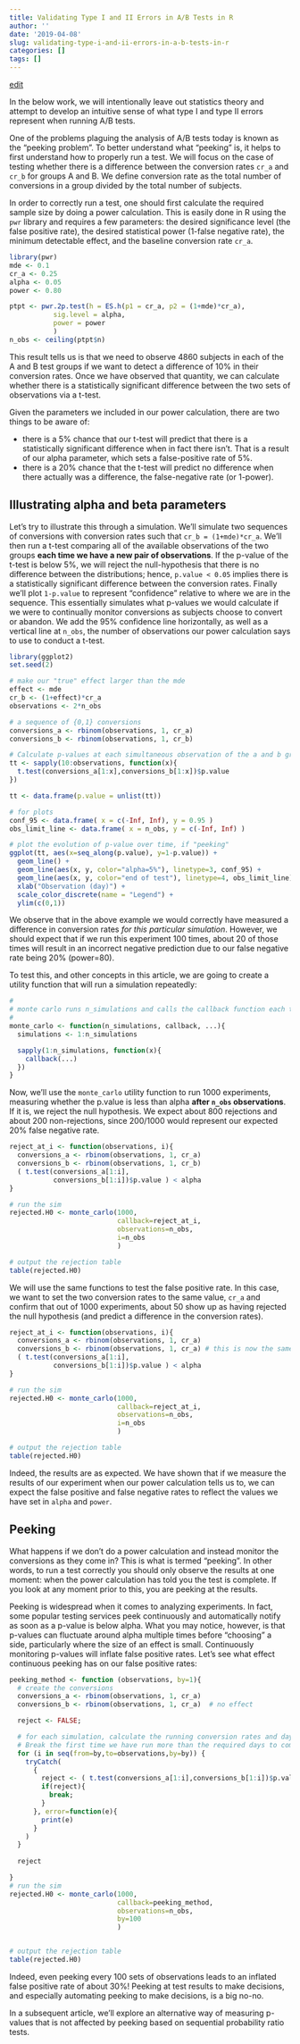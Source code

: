 ```yaml
---
title: Validating Type I and II Errors in A/B Tests in R
author: ''
date: '2019-04-08'
slug: validating-type-i-and-ii-errors-in-a-b-tests-in-r
categories: []
tags: []
---
```



[edit](https://github.com/ras44/blog/edit/master/content/post/2019-04-08-validating-type-i-and-ii-errors-in-a-b-tests-in-r.Rmd)


In the below work, we will intentionally leave out statistics theory and attempt to develop an intuitive sense of what type I and type II errors represent when running A/B tests.

One of the problems plaguing the analysis of A/B tests today is known as the "peeking problem".  To better understand what "peeking" is, it helps to first understand how to properly run a test.  We will focus on the case of testing whether there is a difference between the conversion rates `cr_a` and `cr_b` for groups A and B.  We define conversion rate as the total number of conversions in a group divided by the total number of subjects.

In order to correctly run a test, one should first calculate the required sample size by doing a power calculation.  This is easily done in R using the `pwr` library and requires a few parameters: the desired significance level (the false positive rate), the desired statistical power (1-false negative rate), the minimum detectable effect, and the baseline conversion rate `cr_a`. 

```r
library(pwr)
mde <- 0.1
cr_a <- 0.25
alpha <- 0.05
power <- 0.80

ptpt <- pwr.2p.test(h = ES.h(p1 = cr_a, p2 = (1+mde)*cr_a), 
           sig.level = alpha, 
           power = power
           )
n_obs <- ceiling(ptpt$n)
```
This result tells us is that we need to observe 4860 subjects in each of the A and B test groups if we want to detect a difference of 10% in their conversion rates.  Once we have observed that quantity, we can calculate whether there is a statistically significant difference between the two sets of observations via a t-test.

Given the parameters we included in our power calculation, there are two things to be aware of:

  * there is a 5% chance that our t-test will predict that there is a statistically significant difference when in fact there isn't.  That is a result of our alpha parameter, which sets a false-positive rate of 5%.
  * there is a 20% chance that the t-test will predict no difference when there actually was a difference, the false-negative rate (or 1-power).

## Illustrating alpha and beta parameters
Let's try to illustrate this through a simulation.  We'll simulate two sequences of conversions with conversion rates such that `cr_b = (1+mde)*cr_a`.  We'll then run a t-test comparing all of the available observations of the two groups **each time we have a new pair of observations**.  If the p-value of the t-test is below 5%, we will reject the null-hypothesis that there is no difference between the distributions; hence, `p.value < 0.05` implies there is a statistically significant difference between the conversion rates.  Finally we'll plot `1-p.value` to represent "confidence" relative to where we are in the sequence.  This essentially simulates what p-values we would calculate if we were to continually monitor conversions as subjects choose to convert or abandon.   We add the 95% confidence line horizontally, as well as a vertical line at `n_obs`, the number of observations our power calculation says to use to conduct a t-test.

```r
library(ggplot2)
set.seed(2)

# make our "true" effect larger than the mde
effect <- mde
cr_b <- (1+effect)*cr_a
observations <- 2*n_obs

# a sequence of {0,1} conversions
conversions_a <- rbinom(observations, 1, cr_a)
conversions_b <- rbinom(observations, 1, cr_b)

# Calculate p-values at each simultaneous observation of the a and b groups
tt <- sapply(10:observations, function(x){
  t.test(conversions_a[1:x],conversions_b[1:x])$p.value
})

tt <- data.frame(p.value = unlist(tt))

# for plots
conf_95 <- data.frame( x = c(-Inf, Inf), y = 0.95 )
obs_limit_line <- data.frame( x = n_obs, y = c(-Inf, Inf) )

# plot the evolution of p-value over time, if "peeking"
ggplot(tt, aes(x=seq_along(p.value), y=1-p.value)) + 
  geom_line() + 
  geom_line(aes(x, y, color="alpha=5%"), linetype=3, conf_95) + 
  geom_line(aes(x, y, color="end of test"), linetype=4, obs_limit_line) +
  xlab("Observation (day)") +
  scale_color_discrete(name = "Legend") +
  ylim(c(0,1))


```

We observe that in the above example we would correctly have measured a difference in conversion rates *for this particular simulation*.  However, we should expect that if we run this experiment 100 times, about 20 of those times will result in an incorrect negative prediction due to our false negative rate being 20% (power=80).

To test this, and other concepts in this article, we are going to create a utility function that will run a simulation repeatedly:
```r
#
# monte carlo runs n_simulations and calls the callback function each time with the ... optional args
#
monte_carlo <- function(n_simulations, callback, ...){
  simulations <- 1:n_simulations

  sapply(1:n_simulations, function(x){
    callback(...)
  })
}
```

Now, we'll use the `monte_carlo` utility function to run 1000 experiments, measuring whether the p.value is less than alpha **after `n_obs` observations**.  If it is, we reject the null hypothesis.  We expect about 800 rejections and about 200 non-rejections, since 200/1000 would represent our expected 20% false negative rate.

```r

reject_at_i <- function(observations, i){
  conversions_a <- rbinom(observations, 1, cr_a)
  conversions_b <- rbinom(observations, 1, cr_b)
  ( t.test(conversions_a[1:i],
           conversions_b[1:i])$p.value ) < alpha
}

# run the sim
rejected.H0 <- monte_carlo(1000, 
                           callback=reject_at_i,
                           observations=n_obs,
                           i=n_obs
                           )

# output the rejection table
table(rejected.H0)

```


We will use the same functions to test the false positive rate.  In this case, we want to set the two conversion rates to the same value, `cr_a` and confirm that out of 1000 experiments, about 50 show up as having rejected the null hypothesis (and predict a difference in the conversion rates).

```r

reject_at_i <- function(observations, i){
  conversions_a <- rbinom(observations, 1, cr_a)
  conversions_b <- rbinom(observations, 1, cr_a) # this is now the same conversion rate
  ( t.test(conversions_a[1:i],
           conversions_b[1:i])$p.value ) < alpha
}

# run the sim
rejected.H0 <- monte_carlo(1000, 
                           callback=reject_at_i,
                           observations=n_obs,
                           i=n_obs
                           )

# output the rejection table
table(rejected.H0)

```

Indeed, the results are as expected.  We have shown that if we measure the results of our experiment when our power calculation tells us to, we can expect the false positive and false negative rates to reflect the values we have set in `alpha` and `power`.


## Peeking
What happens if we don't do a power calculation and instead monitor the conversions as they come in?  This is what is termed "peeking".  In other words, to run a test correctly you should only observe the results at one moment: when the power calculation has told you the test is complete.  If you look at any moment prior to this, you are peeking at the results.

Peeking is widespread when it comes to analyzing experiments.  In fact, some popular testing services peek continuously and automatically notify as soon as a p-value is below alpha.  What you may notice, however, is that p-values can fluctuate around alpha multiple times before "choosing" a side, particularly where the size of an effect is small.  Continuously monitoring p-values will inflate false positive rates.  Let's see what effect continuous peeking has on our false positive rates:

```r
peeking_method <- function (observations, by=1){
  # create the conversions
  conversions_a <- rbinom(observations, 1, cr_a)
  conversions_b <- rbinom(observations, 1, cr_a)  # no effect

  reject <- FALSE;

  # for each simulation, calculate the running conversion rates and days to complete.
  # Break the first time we have run more than the required days to complete
  for (i in seq(from=by,to=observations,by=by)) {
    tryCatch(
      {
        reject <- ( t.test(conversions_a[1:i],conversions_b[1:i])$p.value ) < alpha
        if(reject){
          break;
        }
      }, error=function(e){
        print(e)
      }
    )
  }
  
  reject

}
# run the sim
rejected.H0 <- monte_carlo(1000,
                           callback=peeking_method,
                           observations=n_obs,
                           by=100
                           )


# output the rejection table
table(rejected.H0)

```

Indeed, even peeking every 100 sets of observations leads to an inflated false positive rate of about 30%!  Peeking at test results to make decisions, and especially automating peeking to make decisions, is a big no-no.

In a subsequent article, we'll explore an alternative way of measuring p-values that is not affected by peeking based on sequential probability ratio tests.